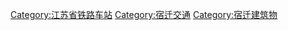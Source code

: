 [[Category:江苏省铁路车站|Category:江苏省铁路车站]]
[[Category:宿迁交通|Category:宿迁交通]]
[[Category:宿迁建筑物|Category:宿迁建筑物]]